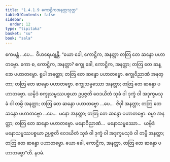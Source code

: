 ```yaml
---
title: "1.4.1.9 ကောဋ္ဌိကအနတ္တသုတ္တ"
tableOfContents: false
sidebar:
  order: 12
type: "tipitaka"
basket: "su"
book: "sala"
---
```



<DynamicBreadcrumb />

<Division number="164" book="sala">

<Paragraph number="878" book="sala">
ဧကမန္တံ …ပေ…  ဝိဟရေယျန္တိ. “ယော ခေါ, ကောဋ္ဌိက, အနတ္တာ တတြ တေ ဆန္ဒော ပဟာတဗ္ဗော. ကော စ, ကောဋ္ဌိက, အနတ္တာ? စက္ခု ခေါ, ကောဋ္ဌိက, အနတ္တာ; တတြ တေ ဆန္ဒော ပဟာတဗ္ဗော. ရူပါ အနတ္တာ; တတြ တေ ဆန္ဒော ပဟာတဗ္ဗော. စက္ခုဝိညာဏံ အနတ္တာ; တတြ တေ ဆန္ဒော ပဟာတဗ္ဗော. စက္ခုသမ္ဖဿော အနတ္တာ; တတြ တေ ဆန္ဒော ပဟာတဗ္ဗော. ယမ္ပိဒံ စက္ခုသမ္ဖဿပစ္စယာ ဥပ္ပဇ္ဇတိ ဝေဒယိတံ သုခံ ဝါ ဒုက္ခံ ဝါ အဒုက္ခမသုခံ ဝါ တမ္ပိ အနတ္တာ; တတြ တေ ဆန္ဒော ပဟာတဗ္ဗော …ပေ…  ဇိဝှါ အနတ္တာ; တတြ တေ ဆန္ဒော ပဟာတဗ္ဗော …ပေ…  မနော အနတ္တာ; တတြ တေ ဆန္ဒော ပဟာတဗ္ဗော. ဓမ္မာ အနတ္တာ; တတြ တေ ဆန္ဒော ပဟာတဗ္ဗော. မနောဝိညာဏံ…  မနောသမ္ဖဿော…  ယမ္ပိဒံ မနောသမ္ဖဿပစ္စယာ ဥပ္ပဇ္ဇတိ ဝေဒယိတံ သုခံ ဝါ ဒုက္ခံ ဝါ အဒုက္ခမသုခံ ဝါ တမ္ပိ အနတ္တာ; တတြ တေ ဆန္ဒော ပဟာတဗ္ဗော. ယော ခေါ, ကောဋ္ဌိက, အနတ္တာ, တတြ တေ ဆန္ဒော ပဟာတဗ္ဗော”တိ.

</Paragraph>
</Division>

<Paragraph number="879" type="center" book="sala">
နဝမံ.
</Paragraph>